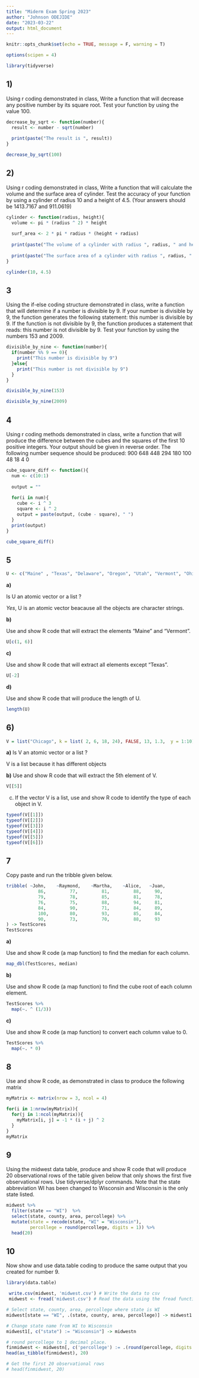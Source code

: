 ```yaml
---
title: "Miderm Exam Spring 2023"
author: "Johnson ODEJIDE"
date: "2023-03-22"
output: html_document
---
```


```r
knitr::opts_chunk$set(echo = TRUE, message = F, warning = T)

options(scipen = 4)

library(tidyverse)
```

## 1)

Using r coding demonstrated in class, Write a function that will decrease any positive number by its square root. Test your function by using the value 100.

```r
decrease_by_sqrt <- function(number){
  result <- number - sqrt(number)
  
  print(paste("The result is ", result))
}

decrease_by_sqrt(100)
```


## 2) 

Using r coding demonstrated in class, Write a function that will calculate the volume and the surface area of cylinder.  Test the accuracy of your function by using a cylinder of radius 10 and a height of 4.5. (Your answers should be 1413.7167 and 911.0619)

```r
cylinder <- function(radius, height){
  volume <- pi * (radius ^ 2) * height
  
  surf_area <- 2 * pi * radius * (height + radius)
  
  print(paste("The volume of a cylinder with radius ", radius, " and height ", height, " is ", round(volume,4)))
  
  print(paste("The surface area of a cylinder with radius ", radius, " and height ", height, " is ", round(surf_area, 4)))
}

cylinder(10, 4.5)
```

## 3

Using the if-else coding structure demonstrated in class, write a function that will determine if a number is divisible by 9. If your number is  divisible by 9, the function generates the following statement: this number is divisible by 9. If the function is not divisible by 9, the function produces a statement that reads: this number is not divisible by 9. Test your function by using the numbers 153 and 2009.

```r
divisible_by_nine <- function(number){
  if(number %% 9 == 0){
    print("This number is divisible by 9")
  }else{
    print("This number is not divisible by 9")
  }
}

divisible_by_nine(153)

divisible_by_nine(2009)
```

## 4

Using r coding methods demonstrated in class, write a function that will produce the difference between the cubes and the squares of the first 10 positive integers. Your output should be given in reverse order. The  following number sequence should be produced: 900 648 448 294 180 100  48  18 4 0

```r
cube_square_diff <- function(){
  num <- c(10:1)
  
  output = ""
  
  for(i in num){
    cube <- i ^ 3
    square <- i ^ 2
    output = paste(output, (cube - square), " ")
  }
  print(output)
}

cube_square_diff()
```


## 5

```r
U <- c("Maine" , "Texas", "Delaware", "Oregon", "Utah", "Vermont", "Ohio")
```

**a)**  

Is U an atomic vector or a list ?

*Yes*, U is an atomic vector beacause all the objects are character strings.

**b)**  

Use and show R code that will extract the elements  "Maine" and "Vermont".

```r
U[c(1, 6)]
```


**c)**  

Use and show R code that will extract all elements except "Texas".

```r
U[-2]
```


**d)**  

Use and show R code that will produce the length of U.

```r
length(U)
```
## 6)  


```r
V = list("Chicago", k = list( 2, 6, 18, 24), FALSE, 13, 1.3,  y = 1:10)
```

**a)**  Is V an atomic vector or a list ?

V is a list because it has different objects


**b)**  Use and show R code that will extract the 5th element of V.

```r
V[[5]]
```


c)  If the vector V is a list, use and show R code to identify the type of each object in V.

```r
typeof(V[[1]])
typeof(V[[2]])
typeof(V[[3]])
typeof(V[[4]])
typeof(V[[5]])
typeof(V[[6]])
```


## 7

Copy paste and run the tribble given below.

```r
tribble( ~John,    ~Raymond,    ~Martha,    ~Alice,   ~Juan,
            86,         77,         81,         88,     90,
            79,         78,         85,         81,     78,
            76,         75,         88,         94,     81,
            84,         90,         71,         84,     89,
            100,        80,         93,         85,     84,
            90,         73,         70,         88,     93
) -> TestScores
TestScores
```

**a)**

Use and show R code (a map function) to find the median for each column.

```r
map_dbl(TestScores, median)
```

**b)**

Use and show R code (a map function) to find the cube root of each column element.

```r
TestScores %>% 
  map(~. ^ (1/3))
```

**c)**

Use and show R code (a map function) to convert each column value to 0.

```r
TestScores %>% 
  map(~. * 0)
```

## 8

Use and show R code, as demonstrated in class to produce the following matrix

```r
myMatrix <- matrix(nrow = 3, ncol = 4)

for(i in 1:nrow(myMatrix)){
  for(j in 1:ncol(myMatrix)){
    myMatrix[i, j] = -1 * (i + j) ^ 2
  }
}
myMatrix
```

## 9

Using the midwest data table, produce and show R code that will produce 20 observational rows of the table given below that only shows the first five observational rows. Use tidyverse/dplyr commands. Note that the state abbreviation WI has been changed to Wisconsin and Wisconsin is the only state listed.

```r

midwest %>% 
  filter(state == "WI")  %>% 
  select(state, county, area, percollege) %>% 
  mutate(state = recode(state, "WI" = "Wisconsin"),
         percollege = round(percollege, digits = 1)) %>% 
  head(20)
```

## 10

Now show and use data.table coding to produce the same output that you created for number 9.

```r
library(data.table)

 write.csv(midwest, 'midwest.csv') # Write the data to csv
 midwest <- fread('midwest.csv') # Read the data using the fread function

# Select state, county, area, percollege where state is WI
midwest[state == "WI", .(state, county, area, percollege)] -> midwest1 

# Change state name from WI to Wisconsin
midwest1[, c("state") := "Wisconsin"] -> midwestn

# round percollege to 1 decimal place.
finmidwest <- midwestn[, c('percollege') := .(round(percollege, digits = 1))]
head(as_tibble(finmidwest), 20)

# Get the first 20 observational rows
# head(finmidwest, 20)
```

